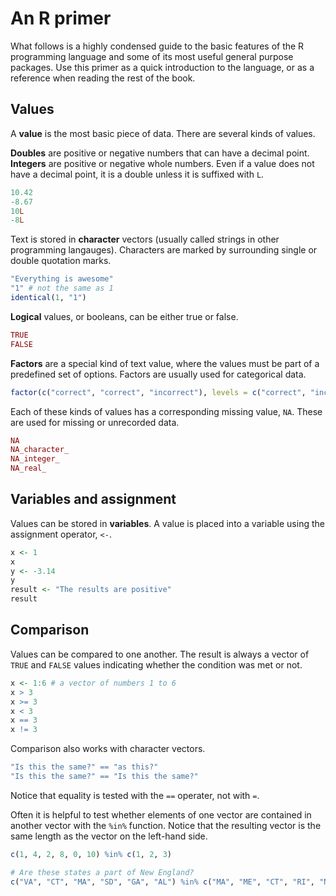 # An R primer {#primer}

What follows is a highly condensed guide to the basic features of the R programming language and some of its most useful general purpose packages. Use this primer as a quick introduction to the language, or as a reference when reading the rest of the book. 

## Values

A **value** is the most basic piece of data. There are several kinds of values.

**Doubles** are positive or negative numbers that can have a decimal point. **Integers** are positive or negative whole numbers. Even if a value does not have a decimal point, it is a double unless it is suffixed with `L`. 

```r
10.42
-8.67
10L
-8L
```

Text is stored in **character** vectors (usually called strings in other programming langauges). Characters are marked by surrounding single or double quotation marks.

```r
"Everything is awesome"
"1" # not the same as 1
identical(1, "1")
```

**Logical** values, or booleans, can be either true or false.

```r
TRUE
FALSE
```

**Factors** are a special kind of text value, where the values must be part of a predefined set of options. Factors are usually used for categorical data. 

```r
factor(c("correct", "correct", "incorrect"), levels = c("correct", "incorrect"))
```

Each of these kinds of values has a corresponding missing value, `NA`. These are used for missing or unrecorded data.

```r
NA
NA_character_
NA_integer_
NA_real_
```

## Variables and assignment

Values can be stored in **variables**. A value is placed into a variable using the assignment operator, `<-`.

```r
x <- 1
x
y <- -3.14
y
result <- "The results are positive"
result
```

## Comparison

Values can be compared to one another. The result is always a vector of `TRUE` and `FALSE` values indicating whether the condition was met or not. 

```r
x <- 1:6 # a vector of numbers 1 to 6
x > 3
x >= 3
x < 3
x == 3
x != 3
```

Comparison also works with character vectors.

```r
"Is this the same?" == "as this?"
"Is this the same?" == "Is this the same?"
```

Notice that equality is tested with the `==` operater, not with `=`.

Often it is helpful to test whether elements of one vector are contained in another vector with the `%in%` function. Notice that the resulting vector is the same length as the vector on the left-hand side.

```r
c(1, 4, 2, 8, 0, 10) %in% c(1, 2, 3)

# Are these states a part of New England?
c("VA", "CT", "MA", "SD", "GA", "AL") %in% c("MA", "ME", "CT", "RI", "NH", "VT")
```


